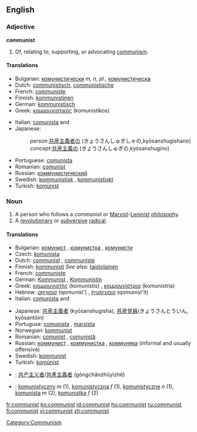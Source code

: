 {{see|Communist}}
==English==

===Adjective===
'''communist'''

# Of, relating to, supporting, or advocating [[communism]].

====Translations====
{{trans-top|of or relating to communism}}
* Bulgarian: [[комунистически]] ''m, n, pl.'', [[комунистическа]] {{f}}
* Dutch: [[communistisch]], [[communistische]]
* French: [[communiste]] {{m|f}}
* Finnish: [[kommunistinen]]
* German: [[kommunistisch]]
* Greek: [[κομμουνιστικός]] (komunistikos) {{m}}
{{trans-mid}}
* Italian: [[comunista]] {{m}} and {{f}}
* Japanese:
*: ''person'':[[共産主義者]]の (きょうさんしゅぎしゃの,kyōsanshugishano)
*: ''concept'':[[共産主義]]の (きょうさんしゅぎの,kyōsanshugino)
* Portuguese: [[comunista]] {{c}}
* Romanian: [[comunist]]
* Russian: [[коммунистический]]
* Swedish: [[kommunistisk]] {{c}}, [[kommunistiskt]] {{n}}
* Turkish: [[komünist]]
{{trans-bottom}}

===Noun===
{{en-noun}}

# A person who follows a communist or [[Marxist]]-[[Leninist]] [[philosophy]].
# A [[revolutionary]] or [[subversive]] [[radical]].

====Translations====

{{trans-top|person who follows a communist or Marxist-Leninist philosophy}}
* Bulgarian: [[комунист]] {{m}}, [[комунистка]] {{f}}, [[комунисти]] {{p}}
* Czech: [[komunista]] {{f}}
* Dutch: [[communist]] {{m}}, [[communiste]] {{f}}
* Finnish: [[kommunisti]] ''See also:'' [[taistolainen]]
* French: [[communiste]] {{m|f}}
* German: [[Kommunist]] {{m}}, [[Kommunistin]] {{f}}
* Greek: [[κομμουνιστής]] (komunistis) {{m}}, [[κομμουνίστρια]] (komunistria) {{f}}
* Hebrew: [[קומוניסט|קוֹמוּנִיסְט]] (qomunist') {{m}}, [[קומוניסטית]] (qomunist'it) {{f}}
* Italian: [[comunista]] {{m}} and {{f}}
{{trans-mid}}
* Japanese: [[共産主義者]] (kyōsanshugisha), [[共産党員]](きょうさんとういん, kyōsantōin)
* Portuguse: [[comunista]] {{c}}, [[marxista]] {{c}}
* Norwegian: [[kommunist]] {{m}}
* Romanian: [[comunist]] {{m}}, [[comunistă]] {{f}}
* Russian: [[коммунист]] {{m}}, [[коммунистка]] {{f}}, [[коммуняка]] {{m}} (informal and usually offensive)
* Swedish: [[kommunist]] {{c}}
* Turkish: [[komünist]]
{{trans-bottom}}

{{trans-top|revolutionary or subversive radical}}
{{trans-mid}}
{{trans-bottom}}

{{checktrans-top}}
<!--Remove this section once all of the translations below have been moved into the tables above.-->
{{checktrans}}
* {{ttbc|Chinese}}: [[共产主义者]]/[[共產主義者]] (gòngchǎnzhǔyìzhě)
* {{ttbc|Polish}}: [[komunistyczny]] ''m'' (1), [[komunistyczna]] ''f'' (1), [[komunistyczne]] ''n'' (1), [[komunista]] ''m'' (2), [[komunistka]] ''f'' (2)
{{trans-bottom}}

[[Category:Communism]]

[[fr:communist]]
[[ko:communist]]
[[id:communist]]
[[hu:communist]]
[[ru:communist]]
[[fi:communist]]
[[vi:communist]]
[[zh:communist]]